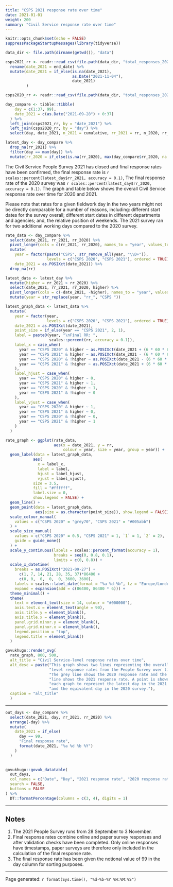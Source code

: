 ```yaml
---
title: "CSPS 2021 response rate over time"
date: 2021-01-01
weight: 200
summary: "Civil Service response rate over time"
---
```


```r
knitr::opts_chunk$set(echo = FALSE)
suppressPackageStartupMessages(library(tidyverse))

data_dir <- file.path(dirname(getwd()), "data")

csps2021_rr <- readr::read_csv(file.path(data_dir, "total_responses_2021.csv")) %>%
  rename(date_2021 = end_date) %>%
  mutate(date_2021 = if_else(is.na(date_2021), 
                             as.Date("2021-11-04"), 
                             date_2021)
         )

csps2020_rr <- readr::read_csv(file.path(data_dir, "total_responses_2020.csv"))

day_compare <- tibble::tibble(
    day = c(1:37, 99),
    date_2021 = c(as.Date("2021-09-28") + 0:37)
  ) %>% 
  left_join(csps2021_rr, by = "date_2021") %>%
  left_join(csps2020_rr, by = "day") %>%
  select(day, date_2021, n_2021 = cumulative, rr_2021 = rr, n_2020, rr_2020)

latest_day <- day_compare %>%
  drop_na(rr_2021) %>%
  filter(day == max(day)) %>%
  mutate(rr_2020 = if_else(is.na(rr_2020), max(day_compare$rr_2020, na.rm = TRUE), rr_2020))

```

The Civil Service People Survey 2021 has closed and final response rates have been confirmed, the final response rate is `r scales::percent(latest_day$rr_2021, accuracy = 0.1)`, The final response rate of the 2020 survey was `r scales::percent(latest_day$rr_2020, accuracy = 0.1)`. The graph and table below shows the overall Civil Service response rate over time for 2020 and 2021.

Please note that rates for a given fieldwork day in the two years might not be directly comparable for a number of reasons, including: different start dates for the survey overall; different start dates in different departments and agencies; and, the relative position of weekends. The 2021 survey ran for two additional working days compared to the 2020 survey.


```r
rate_data <- day_compare %>%
  select(date_2021, rr_2021, rr_2020) %>%
  pivot_longer(cols = c(rr_2021, rr_2020), names_to = "year", values_to = "rr") %>%
  mutate(
    year = factor(paste("CSPS", str_remove_all(year, "\\D+")), 
                  levels = c("CSPS 2020", "CSPS 2021"), ordered = TRUE),
    date_2021 = as.POSIXct(date_2021)) %>%
  drop_na(rr)

latest_data <- latest_day %>%
  mutate(higher = rr_2021 > rr_2020) %>%
  select(date_2021, rr_2021, rr_2020, higher) %>%
  pivot_longer(cols = c(-date_2021, -higher), names_to = "year", values_to = "rr") %>%
  mutate(year = str_replace(year, "rr_", "CSPS "))

latest_graph_data <- latest_data %>%
  mutate(
    year = factor(year, 
                  levels = c("CSPS 2020", "CSPS 2021"), ordered = TRUE),
    date_2021 = as.POSIXct(date_2021),
    point_size = if_else(year == "CSPS 2021", 2, 1),
    label = paste0(year, "\nFinal RR: ", 
                   scales::percent(rr, accuracy = 0.1)),
    label_x = case_when(
      year == "CSPS 2020" & higher ~ as.POSIXct(date_2021 + (6 * 60 * 60)),
      year == "CSPS 2021" & higher ~ as.POSIXct(date_2021 - (6 * 60 * 60)),
      year == "CSPS 2020" & !higher ~ as.POSIXct(date_2021 - (6 * 60 * 60)),
      year == "CSPS 2021" & !higher ~ as.POSIXct(date_2021 + (6 * 60 * 60))
    ),
    label_hjust = case_when(
      year == "CSPS 2020" & higher ~ 0,
      year == "CSPS 2021" & higher ~ 1,
      year == "CSPS 2020" & !higher ~ 1,
      year == "CSPS 2021" & !higher ~ 0
    ),
    label_vjust = case_when(
      year == "CSPS 2020" & higher ~ 1,
      year == "CSPS 2021" & higher ~ 0,
      year == "CSPS 2020" & !higher ~ 0,
      year == "CSPS 2021" & !higher ~ 1
    )
  )

rate_graph <- ggplot(rate_data, 
                     aes(x = date_2021, y = rr, 
                         colour = year, size = year, group = year)) +
  geom_label(data = latest_graph_data, 
            aes(
              x = label_x,
              label = label,
              hjust = label_hjust,
              vjust = label_vjust),
            size = 3.5,
            fill = "#ffffff",
            label.size = 0,
            show.legend = FALSE) +
  geom_line() +
  geom_point(data = latest_graph_data, 
             aes(size = as.character(point_size)), show.legend = FALSE) +
  scale_colour_manual(
    values = c("CSPS 2020" = "grey70", "CSPS 2021" = "#005abb")
  ) +
  scale_size_manual(
    values = c("CSPS 2020" = 0.5, "CSPS 2021" = 1, `1` = 1, `2` = 2),
    guide = guide_none()
  ) +
  scale_y_continuous(labels = scales::percent_format(accuracy = 1),
                     breaks = seq(0, 0.8, 0.1),
                     limits = c(0, 0.8)) +
  scale_x_datetime(
    breaks = as.POSIXct("2021-09-27") + 
      c(1, 7, 14, 21, 28, 35, 37)*86400 + 
      c(0, 0,  0,  0,  0, 3600, 3600),
    labels = scales::label_date(format = "%a %d-%b", tz = "Europe/London"),
    expand = expansion(add = c(86400, 86400 * 6))) +
  theme_minimal() +
  theme(
    text = element_text(size = 14, colour = "#000000"),
    axis.text.x = element_text(angle = 90),
    axis.title.y = element_blank(),
    axis.title.x = element_blank(),
    panel.grid.minor.y = element_blank(),
    panel.grid.minor.x = element_blank(),
    legend.position = "top",
    legend.title = element_blank()
  )

govukhugo::render_svg(
  rate_graph, 800, 500,
  alt_title = "Civil Service-level response rates over time", 
  alt_desc = paste("This graph shows two lines representing the overall",
                   "level response rates from the People Survey over time.",
                   "The grey line shows the 2020 response rate and the blue",
                   "line shows the 2021 response rate. A point is shown on",
                   "each graph to represent the latest day in the 2021 survey",
                   "and the equivalent day in the 2020 survey."),
  caption = "alt_title"
  )

```

<hr class="govuk-section-break govuk-section-break--l">

::::{.govuk-grid-row .data-card}

:::{.govuk-grid-column-full}

```r
out_days <- day_compare %>%
  select(date_2021, day, rr_2021, rr_2020) %>%
  arrange(-day) %>%
  mutate(
    date_2021 = if_else(
      day == 99,
      "Final response rate",
      format(date_2021, "%a %d %b %Y")
    )
  )
  

govukhugo::govuk_datatable(
  out_days,
  col_names = c("Date", "Day", "2021 response rate", "2020 response rate"),
  search = FALSE,
  buttons = FALSE
) %>%
  DT::formatPercentage(columns = c(3, 4), digits = 1)
```

:::
::::

<hr class="govuk-section-break govuk-section-break--xl govuk-section-break--visible">

## Notes
1. The 2021 People Survey runs from 28 September to 3 November.
1. Final response rates combine online and paper survey responses and after validation checks have been completed. Only online responses have timestamps, paper surveys are therefore only included in the calculation of the final response rate.
1. The final response rate has been given the notional value of 99 in the day column for sorting purposes.

<hr class="govuk-section-break govuk-section-break--m">

<span class="govuk-body-s">Page generated: `r format(Sys.time(), "%d-%b-%Y %H:%M:%S")`</span>
